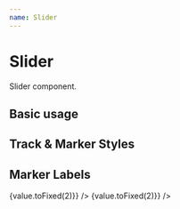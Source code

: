 ```yaml
---
name: Slider
---
```



# Slider

Slider component.

## Basic usage

<Playground>
  <View m={4}>
    <Slider
      onChange={console.log}
      range={[0, 1]}
      initialValue={{
        min: 0,
        max: 1
      }}
    >
      <Slider.Marker name="min" />
      <Slider.Marker name="max" />
    </Slider>
  </View>
</Playground>

## Track & Marker Styles

<Playground>
  <View mb="25px">
    <Slider
      range={[0, 1]}
      initialValue={1 / 2}
      trackProps={{bg: 'lightGrey'}}
    >
      <Slider.Marker trackProps={{height: 4, bg: 'pink'}} />
    </Slider>
  </View>
  <View mb="25px">
    <Slider
      range={[0, 1]}
      initialValue={[1 / 4, 3 / 4]}
      trackProps={{bg: 'lightGrey'}}
    >
      <View
        bg="pink"
        width={25}
        height={25}
        borderRadius={5}
        trackProps={{bg: 'pink'}}
      />
      <View
        bg="blue"
        width={25}
        height={25}
        borderRadius={5}
        trackProps={{bg: 'blue'}}
      />
    </Slider>
  </View>
</Playground>

## Marker Labels

<Playground>
  <View flexDirection="column">
    <Slider range={[0, 100]} initialValue={[0, 100]}>
      <Slider.Marker
        renderLabel={({value}) => <MarkerLabel>{value.toFixed(2)}</MarkerLabel>}
      />
      <Slider.Marker
        renderLabel={({value}) => <MarkerLabel>{value.toFixed(2)}</MarkerLabel>}
      />
    </Slider>
  </View>
</Playground>

